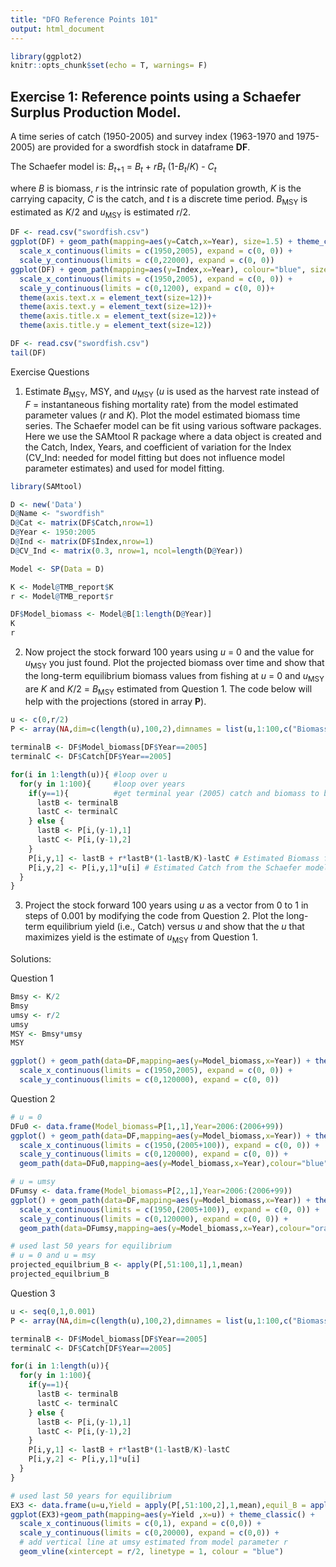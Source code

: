 ```yaml
---
title: "DFO Reference Points 101"
output: html_document
---
```


```r
library(ggplot2)
knitr::opts_chunk$set(echo = T, warnings= F)
```

## Exercise 1: Reference points using a Schaefer Surplus Production Model. 

A time series of catch (1950-2005) and survey index (1963-1970 and 1975-2005) are provided for a swordfish stock in dataframe **DF**. 

The Schaefer model is: *B*~*t*+1~ = *B*~*t*~ + *rB*~*t*~ (1-*B*~*t*~/*K*) - *C*~*t*~

where *B* is biomass, *r* is the intrinsic rate of population growth, *K* is the carrying capacity, *C* is the catch, and *t* is a discrete time period. *B*~MSY~ is estimated as *K*/2 and *u*~MSY~ is estimated *r*/2.

```r
DF <- read.csv("swordfish.csv")
ggplot(DF) + geom_path(mapping=aes(y=Catch,x=Year), size=1.5) + theme_classic() +
  scale_x_continuous(limits = c(1950,2005), expand = c(0, 0)) +
  scale_y_continuous(limits = c(0,22000), expand = c(0, 0)) 
ggplot(DF) + geom_path(mapping=aes(y=Index,x=Year), colour="blue", size=1.5) + theme_classic() +
  scale_x_continuous(limits = c(1950,2005), expand = c(0, 0)) +
  scale_y_continuous(limits = c(0,1200), expand = c(0, 0))+
  theme(axis.text.x = element_text(size=12))+
  theme(axis.text.y = element_text(size=12))+
  theme(axis.title.x = element_text(size=12))+
  theme(axis.title.y = element_text(size=12))
```

```r
DF <- read.csv("swordfish.csv")
tail(DF)
```

Exercise Questions

1. Estimate *B*~MSY~, MSY, and *u*~MSY~ (*u* is used as the harvest rate instead of *F* = instantaneous fishing mortality rate) from the model estimated parameter values (*r* and *K*). Plot the model estimated biomass time series. The Schaefer model can be fit using various software packages. Here we use the SAMtool R package where a data object is created and the Catch, Index, Years, and coefficient of variation for the Index (CV_Ind: needed for model fitting but does not influence model parameter estimates) and used for model fitting.


```r
library(SAMtool)

D <- new('Data')
D@Name <- "swordfish"
D@Cat <- matrix(DF$Catch,nrow=1)
D@Year <- 1950:2005
D@Ind <- matrix(DF$Index,nrow=1)
D@CV_Ind <- matrix(0.3, nrow=1, ncol=length(D@Year))

Model <- SP(Data = D)

K <- Model@TMB_report$K
r <- Model@TMB_report$r

DF$Model_biomass <- Model@B[1:length(D@Year)]
K
r

```

2. Now project the stock forward 100 years using *u* = 0 and the value for *u*~MSY~ you just found. Plot the projected biomass over time and show that the long-term equilibrium biomass values from fishing at *u* = 0 and *u*~MSY~ are *K* and *K*/2 = *B*~MSY~ estimated from Question 1. The code below will help with the projections (stored in array **P**).

```r
u <- c(0,r/2)
P <- array(NA,dim=c(length(u),100,2),dimnames = list(u,1:100,c("Biomass","Catch")))

terminalB <- DF$Model_biomass[DF$Year==2005]
terminalC <- DF$Catch[DF$Year==2005]

for(i in 1:length(u)){ #loop over u
  for(y in 1:100){     #loop over years
    if(y==1){          #get terminal year (2005) catch and biomass to begin projections for year 1
      lastB <- terminalB
      lastC <- terminalC
    } else {
      lastB <- P[i,(y-1),1]
      lastC <- P[i,(y-1),2]
    }
    P[i,y,1] <- lastB + r*lastB*(1-lastB/K)-lastC # Estimated Biomass from the Schaefer model
    P[i,y,2] <- P[i,y,1]*u[i] # Estimated Catch from the Schaefer model
  }
}
```

3. Project the stock forward 100 years using *u* as a vector from 0 to 1 in steps of 0.001 by modifying the code from Question 2. Plot the long-term equilibrium yield (i.e., Catch) versus *u* and show that the *u* that maximizes yield is the estimate of *u*~MSY~ from Question 1.


Solutions:

Question 1

```r
Bmsy <- K/2
Bmsy
umsy <- r/2
umsy
MSY <- Bmsy*umsy
MSY

ggplot() + geom_path(data=DF,mapping=aes(y=Model_biomass,x=Year)) + theme_classic()  +
  scale_x_continuous(limits = c(1950,2005), expand = c(0, 0)) +
  scale_y_continuous(limits = c(0,120000), expand = c(0, 0))

```

Question 2

```r
# u = 0
DFu0 <- data.frame(Model_biomass=P[1,,1],Year=2006:(2006+99))
ggplot() + geom_path(data=DF,mapping=aes(y=Model_biomass,x=Year)) + theme_classic()  +
  scale_x_continuous(limits = c(1950,(2005+100)), expand = c(0, 0)) +
  scale_y_continuous(limits = c(0,120000), expand = c(0, 0)) +
  geom_path(data=DFu0,mapping=aes(y=Model_biomass,x=Year),colour="blue")

# u = umsy
DFumsy <- data.frame(Model_biomass=P[2,,1],Year=2006:(2006+99))
ggplot() + geom_path(data=DF,mapping=aes(y=Model_biomass,x=Year)) + theme_classic()  +
  scale_x_continuous(limits = c(1950,(2005+100)), expand = c(0, 0)) +
  scale_y_continuous(limits = c(0,120000), expand = c(0, 0)) +
  geom_path(data=DFumsy,mapping=aes(y=Model_biomass,x=Year),colour="orange")

# used last 50 years for equilibrium 
# u = 0 and u = msy
projected_equilbrium_B <- apply(P[,51:100,1],1,mean)
projected_equilbrium_B
```

Question 3

```r
u <- seq(0,1,0.001)
P <- array(NA,dim=c(length(u),100,2),dimnames = list(u,1:100,c("Biomass","Catch")))

terminalB <- DF$Model_biomass[DF$Year==2005]
terminalC <- DF$Catch[DF$Year==2005]

for(i in 1:length(u)){
  for(y in 1:100){
    if(y==1){
      lastB <- terminalB
      lastC <- terminalC
    } else {
      lastB <- P[i,(y-1),1]
      lastC <- P[i,(y-1),2]
    }
    P[i,y,1] <- lastB + r*lastB*(1-lastB/K)-lastC
    P[i,y,2] <- P[i,y,1]*u[i]
  }
}

# used last 50 years for equilibrium 
EX3 <- data.frame(u=u,Yield = apply(P[,51:100,2],1,mean),equil_B = apply(P[,51:100,1],1,mean))
ggplot(EX3)+geom_path(mapping=aes(y=Yield ,x=u)) + theme_classic() +
  scale_x_continuous(limits = c(0,1), expand = c(0,0)) +
  scale_y_continuous(limits = c(0,20000), expand = c(0,0)) +
  # add vertical line at umsy estimated from model parameter r
  geom_vline(xintercept = r/2, linetype = 1, colour = "blue") 
```